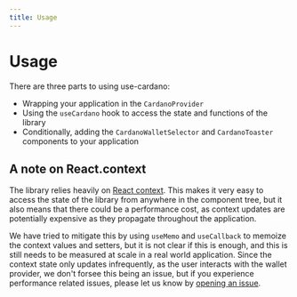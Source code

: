 ```yaml
---
title: Usage
---
```


# Usage

There are three parts to using use-cardano:

* Wrapping your application in the `CardanoProvider`
* Using the `useCardano` hook to access the state and functions of the library
* Conditionally, adding the `CardanoWalletSelector` and `CardanoToaster` components to your application

## A note on React.context

The library relies heavily on [React context](https://reactjs.org/docs/context.html). This makes it very easy to access the state of the library from anywhere in the component tree, but it also means that there could be a performance cost, as context updates are potentially expensive as they propagate throughout the application.

We have tried to mitigate this by using `useMemo` and `useCallback` to memoize the context values and setters, but it is not clear if this is enough, and this is still needs to be measured at scale in a real world application. Since the context state only updates infrequently, as the user interacts with the wallet provider, we don't forsee this being an issue, but if you experience performance related issues, please let us know by [opening an issue](https://www.github.com/GGAlanSmithee/use-cardano/issues/new).
